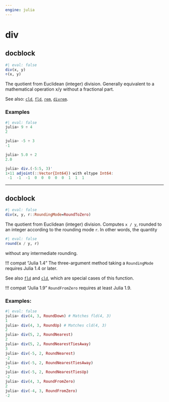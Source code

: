 ```yaml
---
engine: julia
---
```


# div
    

::: {.callout-note appearance="simple"}

## docblock


```julia
#| eval: false
div(x, y)
÷(x, y)

```


The quotient from Euclidean (integer) division. Generally equivalent to a mathematical operation x/y without a fractional part.
 

See also: [`cld`](@ref), [`fld`](@ref), [`rem`](@ref), [`divrem`](@ref).
 


### Examples
    


```julia
#| eval: false
julia> 9 ÷ 4
2

julia> -5 ÷ 3
-1

julia> 5.0 ÷ 2
2.0

julia> div.(-5:5, 3)'
1×11 adjoint(::Vector{Int64}) with eltype Int64:
 -1  -1  -1  0  0  0  0  0  1  1  1

```



:::
    

 --- 
 
::: {.callout-note appearance="simple"}

## docblock


```julia
#| eval: false
div(x, y, r::RoundingMode=RoundToZero)

```


The quotient from Euclidean (integer) division. Computes `x / y`, rounded to an integer according to the rounding mode `r`. In other words, the quantity
 


```julia
#| eval: false
round(x / y, r)

```


without any intermediate rounding.
 

!!! compat "Julia 1.4"
    The three-argument method taking a `RoundingMode` requires Julia 1.4 or later.


See also [`fld`](@ref) and [`cld`](@ref), which are special cases of this function.
 

!!! compat "Julia 1.9"
    `RoundFromZero` requires at least Julia 1.9.



### Examples:
    


```julia
#| eval: false
julia> div(4, 3, RoundDown) # Matches fld(4, 3)
1
julia> div(4, 3, RoundUp) # Matches cld(4, 3)
2
julia> div(5, 2, RoundNearest)
2
julia> div(5, 2, RoundNearestTiesAway)
3
julia> div(-5, 2, RoundNearest)
-2
julia> div(-5, 2, RoundNearestTiesAway)
-3
julia> div(-5, 2, RoundNearestTiesUp)
-2
julia> div(4, 3, RoundFromZero)
2
julia> div(-4, 3, RoundFromZero)
-2

```



:::
    

